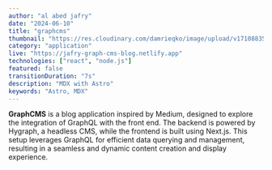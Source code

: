 ```yaml
---
author: "al abed jafry"
date: "2024-06-10"
title: "graphcms"
thumbnail: "https://res.cloudinary.com/damrieqko/image/upload/v1710883571/aajafry/graphCMS.png"
category: "application"
live: "https://jafry-graph-cms-blog.netlify.app"
technologies: ["react", "node.js"]
featured: false
transitionDuration: "7s"
description: "MDX with Astro"
keywords: "Astro, MDX"
---
```


**GraphCMS** is a blog application inspired by Medium, designed to explore the integration of GraphQL with the front end. The backend is powered by Hygraph, a headless CMS, while the frontend is built using Next.js. This setup leverages GraphQL for efficient data querying and management, resulting in a seamless and dynamic content creation and display experience.
